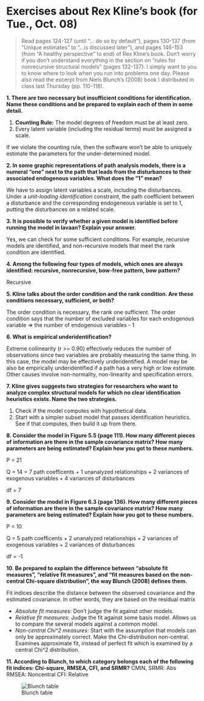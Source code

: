 Exercises about Rex Kline's book (for Tue., Oct. 08)
===============================================================================

> Read pages 124-127 (until "… do so by default"), pages 130-137 (from "Unique estimates" to "...is discussed later"), and pages 146-153 (from "A healthy perspective" to end) of Rex Kline's book. Don't worry if you don't understand everything in the section on "rules for nonrecursive structural models" (pages 132-137). I simply want to you to know where to look when you run into problems one day. Please also read the excerpt from Niels Blunch's (2008) book I distributed in class last Thursday (pp. 110-118).

**1. There are two necessary but insufficient conditions for identification. Name these conditions and be prepared to explain each of them in some detail.**

1. **Counting Rule:** The model degrees of freedom must be at least zero.
2. Every latent variable (including the residual terms) must be assigned a scale.

If we violate the counting rule, then the software won't be able to uniquely estimate the parameters for the under-determined model. 

**2. In some graphic representations of path analysis models, there is a numeral "one" next to the path that leads from the disturbances to their associated endogenous variables. What does the "1" mean?**

We have to assign latent variables a scale, including the disturbances. Under a *unit-loading identification* constraint, the path coefficient between a disturbance and the corresponding endogeneous variable is set to 1, putting the disturbances on a related scale.

**3. It is possible to verify whether a given model is identified before running the model in lavaan? Explain your answer.**

Yes, we can check for some sufficient conditions. For example, recursive models are identified, and non-recursive models that meet the rank condition are identified.

**4. Among the following four types of models, which ones are always identified: recursive, nonrecursive, bow-free pattern, bow pattern?** 

Recursive

**5. Kline talks about the order condition and the rank condition. Are these conditions necessary, sufficient, or both?**

The order condition is necessary, the rank one sufficient. The order condition says that the number of excluded variables for each endogenous variable => the number of endogenous variables - 1

**6. What is empirical underidentification?** 

Extreme collinearity (r >= 0.90) effectively reduces the number of observations since two variables are probably measuring the same thing. In this case, the model may be effectively underidentified. A model may be also be empirically underidentified if a path has a very high or low estimate. Other causes involve non-normality, non-linearity and specification errors.

**7. Kline gives suggests two strategies for researchers who want to analyze complex structural models for which no clear identification heuristics exists. Name the two strategies.**

1. Check if the model computes with hypothetical data.
2. Start with a simpler subset model that passes identification heuristics. See if that computes, then build it up from there.

**8. Consider the model in Figure 5.5 (page 111). How many different pieces of information are there in the sample covariance matrix? How many parameters are being estimated? Explain how you got to these numbers.**

P = 21

Q = 14 = 7 path coefficents + 1 unanalyzed relationships + 2 variances of exogenous variables + 4 variances of disturbances

df = 7

**9. Consider the model in Figure 6.3 (page 136). How many different pieces of information are there in the sample covariance matrix? How many parameters are being estimated? Explain how you got to these numbers.**

P = 10

Q = 5 path coefficents + 2 unanalyzed relationships + 2 variances of exogenous variables + 2 variances of disturbances

df = -1

**10. Be prepared to explain the difference between "absolute fit measures", "relative fit measures", and "fit measures based on the non-central Chi-square distribution", the way Blunch (2008) defines them.**

Fit indices describe the distance between the observed covariance and the estimated covariance. In other words, they are based on the residual matrix

* _Absolute fit measures_: Don't judge the fit against other models.
* _Relative fit measures_: Judge the fit against some basis model. Allows us to compare the several models against a common model.
* _Non-central Chi^2 measures_: Start with the assumption that models can only be approximately correct. Make the Chi-distribution non-central. Examines approximate fit, instead of perfect fit which is examined by a central Chi^2 distribution.

**11. According to Blunch, to which category belongs each of the following fit indices: Chi-square, RMSEA, CFI, and SRMR?**
CMIN, SRMR: Abs
RMSEA: Noncentral
CFI: Relative

![Blunch table](figure/fit_measures.jpg)
